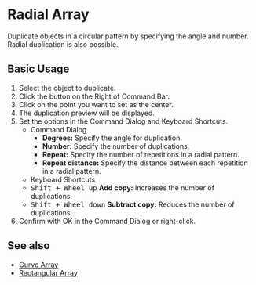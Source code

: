 
# Radial Array

<Reference shortcut="" command="Radial Array" button="Right of Command Bar"  buttonIcon='button-radial-array'/>

Duplicate objects in a circular pattern by specifying the angle and number. Radial duplication is also possible.

## Basic Usage

1. Select the object to duplicate.
2. Click the button <ButtonIcon type="button-radial-array" /> on the Right of Command Bar.
3. Click on the point you want to set as the center.
4. The duplication preview will be displayed.
5. Set the options in the Command Dialog and Keyboard Shortcuts.
   - <Kst>Command Dialog</Kst>
      - **Degrees:** Specify the angle for duplication.
      - **Number:** Specify the number of duplications.
      - **Repeat:** Specify the number of repetitions in a radial pattern.
      - **Repeat distance:** Specify the distance between each repetition in a radial pattern.
   - <Kst>Keyboard Shortcuts</Kst>
   - <kbd>Shift + Wheel up</kbd> **Add copy:** Increases the number of duplications.
   - <kbd>Shift + Wheel down</kbd> **Subtract copy:** Reduces the number of duplications.   
6. Confirm with OK in the Command Dialog or right-click.

<VideoPlayer fileName="radial-array"/>

## See also
- [Curve Array](curve-array)
- [Rectangular Array](rectangular-array)